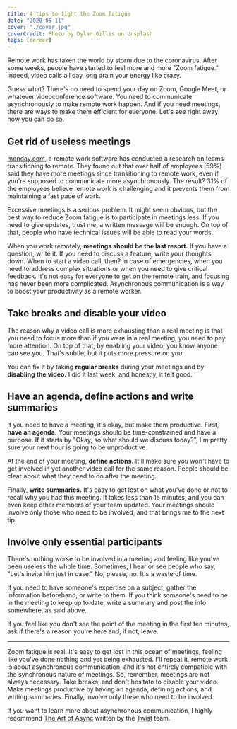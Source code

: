 ```yaml
---
title: 4 tips to fight the Zoom fatigue
date: "2020-05-11"
cover: "./cover.jpg"
coverCredit: Photo by Dylan Gillis on Unsplash
tags: [career]
---
```


Remote work has taken the world by storm due to the coronavirus. After some weeks, people have started to feel more and more "Zoom fatigue." Indeed, video calls all day long drain your energy like crazy.

Guess what? There's no need to spend your day on Zoom, Google Meet, or whatever videoconference software. You need to communicate asynchronously to make remote work happen. And if you need meetings, there are ways to make them efficient for everyone. Let's see right away how you can do so.

## Get rid of useless meetings

[monday.com](https://monday.com), a remote work software has conducted a research on teams transitioning to remote. They found out that over half of employees (59%) said they have more meetings since transitioning to remote work, even if you're supposed to communicate more asynchronously. The result? 31% of the employees believe remote work is challenging and it prevents them from maintaining a fast pace of work.

Excessive meetings is a serious problem. It might seem obvious, but the best way to reduce Zoom fatigue is to participate in meetings less. If you need to give updates, trust me, a written message will be enough. On top of that, people who have technical issues will be able to read your words.

When you work remotely, **meetings should be the last resort.** If you have a question, write it. If you need to discuss a feature, write your thoughts down. When to start a video call, then? In case of emergencies, when you need to address complex situations or when you need to give critical feedback. It's not easy for everyone to get on the remote train, and focusing has never been more complicated. Asynchronous communication is a way to boost your productivity as a remote worker.

## Take breaks and disable your video

The reason why a video call is more exhausting than a real meeting is that you need to focus more than if you were in a real meeting, you need to pay more attention. On top of that, by enabling your video, you know anyone can see you. That's subtle, but it puts more pressure on you.

You can fix it by taking **regular breaks** during your meetings and by **disabling the video.** I did it last week, and honestly, it felt good.

## Have an agenda, define actions and write summaries

If you need to have a meeting, it's okay, but make them productive. First, **have an agenda.** Your meetings should be time-constrained and have a purpose. If it starts by "Okay, so what should we discuss today?", I'm pretty sure your next hour is going to be unproductive.

At the end of your meeting, **define actions.** It'll make sure you won't have to get involved in yet another video call for the same reason. People should be clear about what they need to do after the meeting.

Finally, **write summaries.** It's easy to get lost on what you've done or not to recall why you had this meeting. It takes less than 15 minutes, and you can even keep other members of your team updated. Your meetings should involve only those who need to be involved, and that brings me to the next tip.

## Involve only essential participants

There's nothing worse to be involved in a meeting and feeling like you've been useless the whole time. Sometimes, I hear or see people who say, "Let's invite him just in case." No, please, no. It's a waste of time.

If you need to have someone's expertise on a subject, gather the information beforehand, or write to them. If you think someone's need to be in the meeting to keep up to date, write a summary and post the info somewhere, as said above.

If you feel like you don't see the point of the meeting in the first ten minutes, ask if there's a reason you're here and, if not, leave.

---

Zoom fatigue is real. It's easy to get lost in this ocean of meetings, feeling like you've done nothing and yet being exhausted. I'll repeat it, remote work is about asynchronous communication, and it's not entirely compatible with the synchronous nature of meetings. So, remember, meetings are not always necessary. Take breaks, and don't hesitate to disable your video. Make meetings productive by having an agenda, defining actions, and writing summaries. Finally, involve only these who need to be involved.

If you want to learn more about asynchronous communication, I highly recommend [The Art of Async](https://twist.com/remote-work-guides/remote-team-communication) written by the [Twist](https://twist.com/) team.

